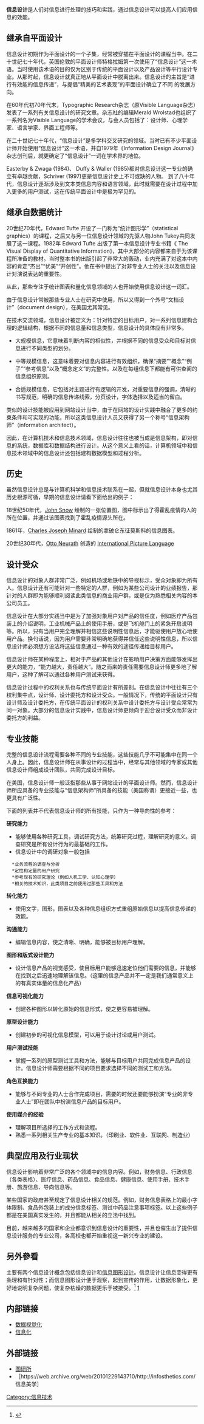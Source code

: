 {{noteTA
|T=zh-cn:信息设计; zh-tw:資訊設計;
|1=zh-cn:信息设计; zh-tw:資訊設計;
|G1=IT
}}
'''信息设计'''是人们对信息进行处理的技巧和实践，通过信息设计可以提高人们应用信息的效能。

== 继承自平面设计 ==

信息设计初期作为平面设计的一个子集，经常被穿插在平面设计的课程当中。在二十世纪七十年代，英国伦敦的平面设计师特格拉姆第一次使用了“信息设计”这一术语。当时使用该术语的目的仅为区别于传统的平面设计以及产品设计等平行设计专业。从那时起，信息设计就真正地从平面设计中脱离出来。信息设计的主旨是“进行有效能的信息传递”，与提倡“精美的艺术表现”的平面设计确立了不同
的发展方向。

在60年代初70年代末，Typographic Research杂志（原Visible Language杂志）发表了一系列有关信息设计的研究文章。杂志社的编辑Merald Wrolstad也组织了一系列名为Visible Language的学术会议，与会人员包括了：设计师、心理学家、语言学家、界面工程师等。

在二十世纪七十年代，“信息设计”是多学科交叉研究的领域。当时已有不少平面设计师开始使用“信息设计”这一术语，并自1979年《Information Design Journal》杂志创刊后，就更确定了“信息设计”一词在学术界的地位。

Easterby & Zwaga (1984)、 Duffy & Waller (1985)都对信息设计这一专业的确立有卓越贡献，Schriver (1997)更是信息设计史上不可或缺的人物。
到了八十年代，信息设计逐渐涉及到文本类信息内容和语言领域，此时就需要在设计过程中加入更多的用户测试，这在传统平面设计中是极为罕见的。

== 继承自数据统计 ==

20世纪70年代，Edward Tufte 开设了一门称为“统计图形学”（statistical graphics）的课程，之后又与另一位信息设计领域的先驱人物John Tukey共同发展了这一课程。1982年 Edward Tufte 出版了第一本信息设计专业书籍《 The Visual Display of Quantitative Information》，其中大部分的内容都来自于为该课程所准备的教材。当时整本书的出版引起了非常大的轰动，业内充满了对这本中内容的肯定“杰出”“优美”“开创性”。他在书中提出了对非专业人士的关注以及信息设计对演说表达的重要性。

从此，那些专注于统计图表和量化信息领域的人也开始使用信息设计这一词汇。

由于信息设计常被那些专业人士在研究中使用，所以又得到一个外号“文档设计”（document design），在美国尤其常见。

在技术交流领域，信息设计被定义为：针对特定的目标用户，对一系列信息建构合理的逻辑结构，根据不同的信息量和信息类型，信息设计的具体应有非常多。

*大规模信息，它意味着判断内容的相似性，并根据不同的信息受众和目标对信息进行不同类型的划分。

*中等规模信息，这意味着要对信息内容进行有效组织，确保“摘要”“概念”“例子”“参考信息”以及“概念定义”的完整性。以及在每组信息下都能有可供查阅的信息组织原则。

*合适规模信息，它包括对主题进行有逻辑的开发，对重要信息的强调，清晰的书写规范，明确的信息传递线索，分页设计，字体选择以及适当的留白。

类似的设计技能被应用到网站设计当中，由于在网站的设计实践中融合了更多的约束条件和可实现的功能，所以这类信息设计人员又获得了另一个称号“信息架构师”（information architect）。

因此，在计算机技术和信息技术领域，信息设计往往也被当成是信息架构，即对信息的系统，数据库和数据结构进行设计。从这个意义上看的话，计算机领域中和信息技术领域中的信息设计还包括建构数据模型和过程分析。


== 历史 ==

虽然信息设计总是与计算机科学和信息技术联系在一起，但就信息设计本身也尤其历史根源可循，早期的信息设计请看下面给出的例子：

18世纪50年代，[http://en.wikipedia.org/wiki/John_Snow_(physician) John Snow] {{Wayback|url=http://en.wikipedia.org/wiki/John_Snow_(physician) |date=20201210062100 }} 绘制的一张位置图，图中标示出了得霍乱疫情的人的所在位置，并通过该图表找到了霍乱疫情源头所在。

1861年，[http://en.wikipedia.org/wiki/Charles_Joseph_Minard Charles Joseph Minard] {{Wayback|url=http://en.wikipedia.org/wiki/Charles_Joseph_Minard |date=20201211085749 }} 绘制的拿破仑东征莫斯科的信息图表。

20世纪30年代，[http://en.wikipedia.org/wiki/Otto_Neurath Otto Neurath] {{Wayback|url=http://en.wikipedia.org/wiki/Otto_Neurath |date=20201127203249 }} 创造的 [http://en.wikipedia.org/wiki/Isotype_(pictograms) International Picture Language] {{Wayback|url=http://en.wikipedia.org/wiki/Isotype_(pictograms) |date=20201127212701 }}


== 设计受众 ==

信息设计的对象人群非常广泛，例如机场或地铁中的导视标示，受众对象即为所有人。信息设计还有可能针对一些特定的人群，例如为某些公司设计的业绩报告，那针对的人群即为能够顺利阅读此类信息的商业用户群，或是仅为熟悉相关内容的本公司员工。

信息设计在大部分实践当中是为了加强对象用户对产品的信任度，例如医疗产品包装上的介绍说明，工业机械产品上的使用手册，或是飞机舱门上的紧急开启说明等。所以，只有当用户完全理解并相信这些说明性信息后，才能驱使用户放心地使用产品。换句话说，因为用户需要非常明确地获得并信任这些说明性信息，所以信息设计师必须想方设法将这些信息通过一种有效的途径传递给目标用户。

信息设计师在某种程度上，相对于产品的其他设计在影响用户决策方面能够发挥出更大的能力，“能力越大，责任越大”。随之而来的责任需要信息设计师更多地了解用户，这种了解可以通过各种用户测试来获得。

信息设计过程中的权利关系也与传统平面设计有所差别。在信息设计中往往有三个权利集中点，设计师、设计委托方和设计受众。一般情况下，传统的平面设计只有设计师及设计委托方，在传统平面设计的权利关系中设计委托方与设计受众常常为同一对象。大部分的信息设计实践中，信息设计师更倾向于迎合设计受众而非设计委托方的利益。

== 专业技能 ==

完整的信息设计流程需要各种不同的专业技能，这些技能几乎不可能集中在同一个人身上。因此，信息设计师在从事设计的过程当中，经常与其他领域的专家或其他信息设计师组成设计团队，共同完成设计目标。

在美国，信息设计师一般泛指那些从事于网站设计的平面设计师。然而，信息设计师所应具备的专业技能与“信息架构师”所具备的技能（美国称谓）更接近一些，也更具有广泛性。

下面的列表并不代表信息设计师的所有技能，只作为一种导向性的参考：

'''研究能力'''

*能够使用各种研究工具，调试研究方法，统筹研究过程，理解研究的意义。调查研究是所有设计行为的最基础的工作。
*信息设计中的调研对象一般包括
   *业务流程的调查与分析
   *定性和定量的用户研究
   *参考现有的研究理论（例如人机工学、认知心理学）
   *相关的技术知识，此类项目之前使用过那些工具和方法

'''转化能力'''

*使用文字，图形，图表以及各种信息组织方式重组原始信息以提高信息传递的效能。

'''沟通能力'''

*编辑信息内容，使之清晰、明确，能够被目标用户理解。

'''图形和版式设计能力'''

*设计信息产品的视觉感受，使目标用户能够迅速定位他们需要的信息，并能够在找到之后迅速地理解该信息。（这里的信息产品并不一定是我们通常意义上的有真实体量的信息化产品）

'''信息可视化能力'''

*创建各种图形以转化原始的信息形式，使之更容易被理解。

'''原型设计能力'''

*创建初步的可视化信息模型，可以用于设计讨论或用户测试。

'''用户测试技能'''

*掌握一系列的原型测试工具和方法，能够与目标用户共同完成信息产品的设计。信息设计师需要根据不同的项目要求选择不同的测试工和方法。

'''角色互换能力'''

*能够与不同专业的人士合作完成项目，需要的时候还要能够扮演“专业的非专业人士”即在团队中扮演信息产品的目标用户。

'''使用媒介的经验'''

*理解项目所选择的工作方式和流程。
*熟悉一系列相关生产专业的基本知识。（印刷业、软件业、互联网、制造业）


== 典型应用及行业现状 ==

信息设计影响着非常广泛的各个领域中的信息内容。例如，财务信息、行政信息（各类表格）、医疗信息、药品信息、食品信息、健康信息、使用手册、技术手册、旅游信息、导向信息等。

某些国家的政府甚至规定了信息设计相关的规范。例如，财务信息表格上的最小字体限制、食品外包装上的成分信息标签、测试中药品注意事项标签。以上这些例子都是在美国真实发生的，并且都能从相关的立法中找到。

目前，越来越多的国家和企业都意识到信息设计的重要性，并且也催生出了提供信息设计服务的专业公司，各高校也都开始重视这一新兴专业的建设。

==另外參看==
主要有两个信息设计概念包括信息设计和[[信息图形设计|信息图形设计]]。信息设计让信息变得更有条理和有针对性；而信息图形设计便于观察，起到宣传的作用，让数据形象化，更好地说明复杂问题，使复杂枯燥的数据更乐于被接受。<ref>{{Cite book|title=图形对话：什么是信息设计|author=孙皓琼|publisher=	清华大学出版社|year=2011年10月1日|isbn=9787302259077|location=|pages=205页}}</ref> [https://www.dushu.com/book/12293367/] {{Wayback|url=https://www.dushu.com/book/12293367/ |date=20220220061546 }}

== 内部链接 ==
* [[数据视觉化|数据视觉化]]
* [[信息化|信息化]]

== 外部链接 == 
* [http://tuyansuo.com 图研所] {{Wayback|url=http://tuyansuo.com/ |date=20150228100843 }}
*［https://web.archive.org/web/20101229143710/http://infosthetics.com/ 信息美学］
{{Reflist}}

{{設計}}
[[Category:信息技术|Category:信息技术]]
